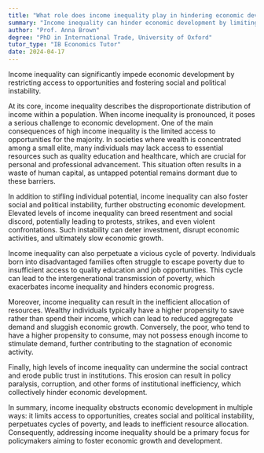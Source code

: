 ```yaml
---
title: "What role does income inequality play in hindering economic development?"
summary: "Income inequality can hinder economic development by limiting access to opportunities and creating social and political instability."
author: "Prof. Anna Brown"
degree: "PhD in International Trade, University of Oxford"
tutor_type: "IB Economics Tutor"
date: 2024-04-17
---
```


Income inequality can significantly impede economic development by restricting access to opportunities and fostering social and political instability.

At its core, income inequality describes the disproportionate distribution of income within a population. When income inequality is pronounced, it poses a serious challenge to economic development. One of the main consequences of high income inequality is the limited access to opportunities for the majority. In societies where wealth is concentrated among a small elite, many individuals may lack access to essential resources such as quality education and healthcare, which are crucial for personal and professional advancement. This situation often results in a waste of human capital, as untapped potential remains dormant due to these barriers.

In addition to stifling individual potential, income inequality can also foster social and political instability, further obstructing economic development. Elevated levels of income inequality can breed resentment and social discord, potentially leading to protests, strikes, and even violent confrontations. Such instability can deter investment, disrupt economic activities, and ultimately slow economic growth.

Income inequality can also perpetuate a vicious cycle of poverty. Individuals born into disadvantaged families often struggle to escape poverty due to insufficient access to quality education and job opportunities. This cycle can lead to the intergenerational transmission of poverty, which exacerbates income inequality and hinders economic progress.

Moreover, income inequality can result in the inefficient allocation of resources. Wealthy individuals typically have a higher propensity to save rather than spend their income, which can lead to reduced aggregate demand and sluggish economic growth. Conversely, the poor, who tend to have a higher propensity to consume, may not possess enough income to stimulate demand, further contributing to the stagnation of economic activity.

Finally, high levels of income inequality can undermine the social contract and erode public trust in institutions. This erosion can result in policy paralysis, corruption, and other forms of institutional inefficiency, which collectively hinder economic development.

In summary, income inequality obstructs economic development in multiple ways: it limits access to opportunities, creates social and political instability, perpetuates cycles of poverty, and leads to inefficient resource allocation. Consequently, addressing income inequality should be a primary focus for policymakers aiming to foster economic growth and development.
    